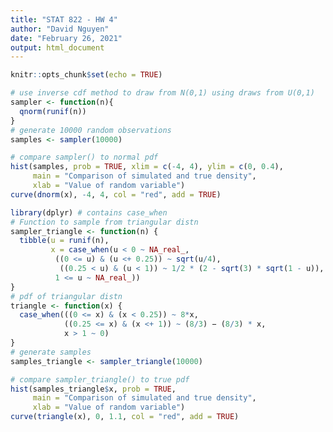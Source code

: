 ```yaml
---
title: "STAT 822 - HW 4"
author: "David Nguyen"
date: "February 26, 2021"
output: html_document
---
```


```r
knitr::opts_chunk$set(echo = TRUE)
```

```r
# use inverse cdf method to draw from N(0,1) using draws from U(0,1)
sampler <- function(n){
  qnorm(runif(n))
}
# generate 10000 random observations
samples <- sampler(10000)
```

```r
# compare sampler() to normal pdf
hist(samples, prob = TRUE, xlim = c(-4, 4), ylim = c(0, 0.4),
     main = "Comparison of simulated and true density",
     xlab = "Value of random variable")
curve(dnorm(x), -4, 4, col = "red", add = TRUE)
```

```r
library(dplyr) # contains case_when
# Function to sample from triangular distn
sampler_triangle <- function(n) {
  tibble(u = runif(n),
         x = case_when(u < 0 ~ NA_real_,
          ((0 <= u) & (u <+ 0.25)) ~ sqrt(u/4),
           ((0.25 < u) & (u < 1)) ~ 1/2 * (2 - sqrt(3) * sqrt(1 - u)),
          1 <= u ~ NA_real_))  
}
# pdf of triangular distn
triangle <- function(x) {
  case_when(((0 <= x) & (x < 0.25)) ~ 8*x,
            ((0.25 <= x) & (x <+ 1)) ~ (8/3) − (8/3) * x,
            x > 1 ~ 0)
}
# generate samples
samples_triangle <- sampler_triangle(10000)
```

```r
# compare sampler_triangle() to true pdf
hist(samples_triangle$x, prob = TRUE,
     main = "Comparison of simulated and true density",
     xlab = "Value of random variable")
curve(triangle(x), 0, 1.1, col = "red", add = TRUE)
```

